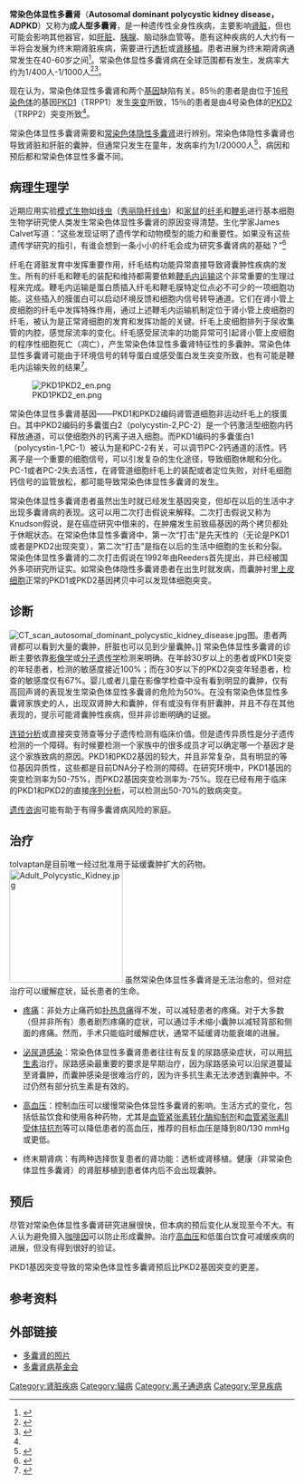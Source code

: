 {{medical}}
{{Infobox disease
| Name           = 常染色体显性多囊肾<br>Autosomal dominant polycystic kidney
| ICD10          = {{ICD10|Q|61||q|60}} 
| ICD9           = {{ICD9|753.1}} 
| ICDO           = 
| Image          = Polycystic kidneys, gross pathology 20G0027 lores.jpg
| Caption        = 多囊肾病理标本
| OMIM           = 601313
| OMIM_mult      = {{OMIM2|173910}} 
| MedlinePlus    = 000502
| eMedicineSubj  = radio
| eMedicineTopic = 68
| DiseasesDB     = 10262
| MeshID         = D016891
}}
'''常染色体显性多囊肾'''（'''Autosomal dominant polycystic kidney disease，ADPKD'''）又称为'''成人型多囊肾'''，是一种遗传性全身性疾病，主要影响[[肾脏|肾脏]]，但也可能会影响其他器官，如[[肝脏|肝脏]]、[[胰腺|胰腺]]、脑动脉血管等。患有这种疾病的人大约有一半将会发展为终末期肾脏疾病，需要进行[[透析|透析]]或[[肾移植|肾移植]]。患者进展为终末期肾病通常发生在40-60岁之间<ref name=grantham>{{cite journal | title=Autosomal Dominant Polycystic Kidney Disease | first=Jared | last=Grantham | journal=New England Journal of Medicine | date=Oct 2, 2008 | volume=359 | pages=1477–1485 | url=http://www.nejm.org/doi/full/10.1056/NEJMcp0804458 | pmid= | doi=10.1056/NEJMcp0804458 | access-date=2011-09-27 | archive-date=2022-06-15 | archive-url=https://web.archive.org/web/20220615144155/http://www.nejm.org/doi/full/10.1056/NEJMcp0804458 }}</ref>。常染色体显性多囊肾病在全球范围都有发生，发病率大约为1/400人-1/1000人<ref name=torres>{{cite journal | title=Autosomal dominant polycystic kidney disease: the last 3 years | first=Vicente | last=Torres | journal=Kidney International | date=20 May 2009 | volume=76 | pages=149–168 | url=http://www.nature.com/ki/journal/v76/n2/full/ki2009128a.html | pmid= | doi=10.1038/ki.2009.128 | issue=2 | access-date=2011-09-27 | archive-date=2015-09-23 | archive-url=https://web.archive.org/web/20150923201241/http://www.nature.com/ki/journal/v76/n2/full/ki2009128a.html }}</ref><ref name="Dalgaard_1957">{{cite journal |author=DALGAARD OZ |title=Bilateral polycystic disease of the kidneys; a follow-up of two hundred and eighty-four patients and their families |journal=Acta Med. Scand. Suppl. |volume=328 |issue= |pages=1–255 |year=1957 |pmid=13469269 |doi=}}</ref>。

现在认为，常染色体显性多囊肾和两个[[基因|基因]]缺陷有关。85％的患者是由位于[[16号染色体_(人类)|16号染色体]]的基因[[PKD1|PKD1]]（TRPP1）发生[[基因突变|突变]]所致，15％的患者是由4号染色体的[[PKD2|PKD2]]（TRPP2）突变所致<ref name=grantham/>。

常染色体显性多囊肾需要和[[常染色体隐性多囊肾|常染色体隐性多囊肾]]进行辨别。常染色体隐性多囊肾也导致肾脏和肝脏的囊肿，但通常只发生在童年，发病率约为1/20000人<ref name="Zerres_1998">{{cite journal |author=Zerres K, Mücher G, Becker J, ''et al.'' |title=Prenatal diagnosis of autosomal recessive polycystic kidney disease (ARPKD): molecular genetics, clinical experience, and fetal morphology |journal=Am. J. Med. Genet. |volume=76 |issue=2 |pages=137–44 |year=1998 |pmid=9511976| doi = 10.1002/(SICI)1096-8628(19980305)76:2<137::AID-AJMG6>3.0.CO;2-Q}}</ref>，病因和预后都和常染色体显性多囊不同。

==病理生理学==

近期应用实验[[模式生物|模式生物]]如[[线虫|线虫]]（[[秀丽隐杆线虫|秀丽隐杆线虫]]）和[[家鼠|家鼠]]的[[纤毛|纤毛]]和[[鞭毛|鞭毛]]进行基本细胞生物学研究使人类发生常染色体显性多囊肾的原因变得清楚。生化学家James Calvet写道：“这些发现证明了遗传学和动物模型的能力和重要性。如果没有这些遗传学研究的指引，有谁会想到一条小小的纤毛会成为研究多囊肾病的基础？”<ref name="calvet">{{cite journal | title=Cilia in PKD—Letting It All Hang Out | first=James P. | last=Calvet | journal=Journal of the American Society of Nephrology | date=Oct 2002 | volume=13 | pages=2614–16 | url=http://jasn.asnjournals.org/cgi/content/full/13/10/2614 | pmid=12239253 | issue=10 | access-date=2011-09-27 | archive-date=2007-02-13 | archive-url=https://web.archive.org/web/20070213205635/http://jasn.asnjournals.org/cgi/content/full/13/10/2614 }}</ref> 

纤毛在肾脏发育中发挥重要作用，纤毛结构功能异常直接导致肾囊肿性疾病的发生。所有的纤毛和鞭毛的装配和维持都需要依赖[[鞭毛内运输|鞭毛内运输]]这个非常重要的生理过程来完成。鞭毛内运输是蛋白质插入纤毛和鞭毛膜特定位点必不可少的一项细胞功能。这些插入的膜蛋白可以启动环境反馈和细胞内信号转导通道。它们在肾小管上皮细胞的纤毛中发挥特殊作用，通过上述鞭毛内运输机制定位于肾小管上皮细胞的纤毛，被认为是正常肾细胞的发育和发挥功能的关键。纤毛上皮细胞排列于尿收集管的内腔，感觉尿流率的变化。纤毛感受尿流率的功能异常可引起肾小管上皮细胞的程序性细胞死亡（凋亡），产生常染色体显性多囊肾特征性的多囊肿。常染色体显性多囊肾可能由于环境信号的转导蛋白或感受蛋白发生突变所致，也有可能是鞭毛内运输失败的结果<ref name="yoder">{{cite journal | title=The Polycystic Kidney Disease Proteins, Polycystin-1, Polycystin-2, Polaris, and Cystin, Are Co-Localized in Renal Cilia  | author=Yoder BK, Hou X, Guay-Woodford LM | journal=Journal of the American Society of Nephrology  | date=Oct 2002 | volume=13 | pages=2508–2516 | url=http://jasn.asnjournals.org/cgi/content/full/13/10/2508?ijkey=e0e1998129b978c2097e67e9eb70fc0f87fb5810 | doi=10.1097/01.ASN.0000029587.47950.25 | pmid=12239239 | issue=10}}</ref>。

[[Image:PKD1PKD2_en.png|thumb]]

常染色体显性多囊肾基因——PKD1和PKD2编码肾管道细胞非运动纤毛上的膜蛋白。其中PKD2编码的多囊蛋白2（polycystin-2,PC-2）是一个钙激活型细胞内钙释放通道，可以使细胞外的钙离子进入细胞。而PKD1编码的多囊蛋白1（polycystin-1,PC-1）被认为是和PC-2有关，可以调节PC-2钙通道的活性。钙离子是一个重要的细胞信号，可以引发复杂的生化途径，导致细胞休眠和分化。PC-1或者PC-2失去活性，在肾管道细胞纤毛上的装配或者定位失败，对纤毛细胞钙信号的监管放松，都可能导致常染色体显性多囊肾的发生。

常染色体显性多囊肾患者虽然出生时就已经发生基因突变，但却在以后的生活中才出现多囊肾病的表现。这可以用二次打击假说来解释。二次打击假说又称为Knudson假说，是在癌症研究中借来的，在肿瘤发生前致癌基因的两个拷贝都处于休眠状态。在常染色体显性多囊肾中，第一次“打击”是先天性的（无论是PKD1或者是PKD2出现突变），第二次“打击”是指在以后的生活中细胞的生长和分裂。常染色体显性多囊肾的二次打击假说在1992年由Reeders首先提出，并已经被国外多项研究所证实。如常染色体隐性多囊肾患者在出生时就发病，而囊肿衬里[[上皮组织|上皮细胞]]正常的PKD1或PKD2基因拷贝中可以发现体细胞突变。

==诊断==
[[File:CT_scan_autosomal_dominant_polycystic_kidney_disease.jpg|thumb]]图。患者两肾都可以看到大量的囊肿，肝脏也可以见到少量囊肿。]]
常染色体显性多囊肾的诊断主要依靠[[影像学|影像学]]或[[分子遗传学|分子遗传学]]检测来明确。在年龄30岁以上的患者或PKD1突变的年轻患者，检测的敏感度接近100%；而在30岁以下的PKD2突变年轻患者，检查的敏感度仅有67%。婴儿或者儿童在影像学检查中没有看到明显的囊肿，仅有高回声肾的表现发生常染色体显性多囊肾的危险为50%。在没有常染色体显性多囊肾家族史的人，出现双肾肿大和囊肿，伴有或没有伴有肝囊肿，并且不存在其他表现的，提示可能肾囊肿性疾病，但并非诊断明确的证据。

[[基因连锁|连锁分析]]或直接突变筛查等分子遗传检测有临床价值。但是遗传异质性是分子遗传检测的一个障碍。有时候要检测一个家族中的很多成员才可以确定哪一个基因才是这个家族致病的原因。PKD1和PKD2基因的较大，并且非常复杂，具有明显的等位基因异质性，这些都是目前DNA分子检测的障碍。在研究环境中，PKD1基因的突变检测率为50-75%，而PKD2基因突变检测率为-75%。现在已经有用于临床的PKD1和PKD2的直接[[序列分析|序列分析]]，可以检测出50-70%的致病突变。

[[遗传咨询|遗传咨询]]可能有助于有得多囊肾病风险的家庭。

==治疗==
tolvaptan是目前唯一经过批准用于延缓囊肿扩大的药物。
[[Image:Adult_Polycystic_Kidney.jpg|200px]]
虽然常染色体显性多囊肾是无法治愈的，但对症治疗可以缓解症状，延长患者的生命。

*[[疼痛|疼痛]]：非处方止痛药如[[扑热息痛|扑热息痛]]得不发，可以减轻患者的疼痛。对于大多数（但并非所有）患者剧烈疼痛的症状，可以通过手术缩小囊肿以减轻背部和侧面的疼痛。然而，手术只能临时缓解症状，通常不延缓肾功能衰竭的进展。

*[[泌尿道感染|泌尿道感染]]：常染色体显性多囊肾患者往往有反复的尿路感染症状，可以用[[抗生素|抗生素]]治疗。尿路感染最重要的要求是早期治疗，因为尿路感染可以沿尿道蔓延至肾囊肿，而囊肿感染是很难治疗的，因为许多抗生素无法渗透到囊肿中。不过仍然有部分抗生素是有效的。

*[[高血压|高血压]]：控制血压可以缓慢常染色体显性多囊肾的影响。生活方式的变化，包括低盐饮食和使用各种药物，尤其是[[血管紧张素转化酶抑制剂|血管紧张素转化酶抑制剂]]和[[血管紧张素II受体拮抗剂|血管紧张素II受体拮抗剂]]等可以降低患者的高血压，推荐的目标血压是降到80/130 mmHg或更低。 

*终末期肾病：有两种选择恢复患者的肾功能：透析或肾移植。健康（非常染色体显性多囊肾）的肾脏移植到患者体内后不会出现囊肿。

==预后==
尽管对常染色体显性多囊肾研究进展很快，但本病的预后变化从发现至今不大。有人认为避免摄入[[咖啡因|咖啡因]]可以防止形成囊肿。治疗[[高血压|高血压]]和低蛋白饮食可减缓疾病的进展，但没有得到很好的验证。

PKD1基因突变导致的常染色体显性多囊肾预后比PKD2基因突变的更差。

==参考资料==
{{reflist}}

==外部链接==
{{commons category|Autosomal dominant polycystic kidney}}
* [http://www.scielo.br/img/revistas/clin/v61n6/a07fig06.jpg 多囊肾的照片] {{Wayback|url=http://www.scielo.br/img/revistas/clin/v61n6/a07fig06.jpg |date=20201114000737 }}
* [http://www.pkdcure.org 多囊肾病基金会] {{Wayback|url=http://www.pkdcure.org/ |date=20200920032510 }}

{{Cystic diseases|state=collapsed}}

[[Category:肾脏疾病|Category:肾脏疾病]]
[[Category:貓病|Category:貓病]]
[[Category:离子通道病|Category:离子通道病]]
[[Category:罕見疾病|Category:罕見疾病]]